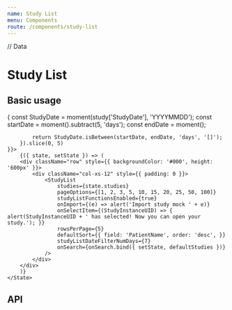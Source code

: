 ---
name: Study List
menu: Components
route: /components/study-list
---

// Data

# Study List

## Basic usage

<Playground>
    <State initial={{
        searchData: {},
        studies: defaultStudies.filter(study => {
            const StudyDate = moment(study['StudyDate'], 'YYYYMMDD');
            const startDate = moment().subtract(5, 'days');
            const endDate = moment();

            return StudyDate.isBetween(startDate, endDate, 'days', '[]');
        }).slice(0, 5)
    }}>
        {({ state, setState }) => (
        <div className="row" style={{ backgroundColor: '#000', height: '600px' }}>
            <div className="col-xs-12" style={{ padding: 0 }}>
                <StudyList
                    studies={state.studies}
                    pageOptions={[1, 2, 3, 5, 10, 15, 20, 25, 50, 100]}
                    studyListFunctionsEnabled={true}
                    onImport={(e) => alert('Import study mock ' + e)}
                    onSelectItem={(StudyInstanceUID) => { alert(StudyInstanceUID + ' has selected! Now you can open your study.'); }}
                    rowsPerPage={5}
                    defaultSort={{ field: 'PatientName', order: 'desc', }}
                    studyListDateFilterNumDays={7}
                    onSearch={onSearch.bind({ setState, defaultStudies })}
                />
            </div>
        </div>
        )}
    </State>

</Playground>

## API

<Props of={StudyList} />
